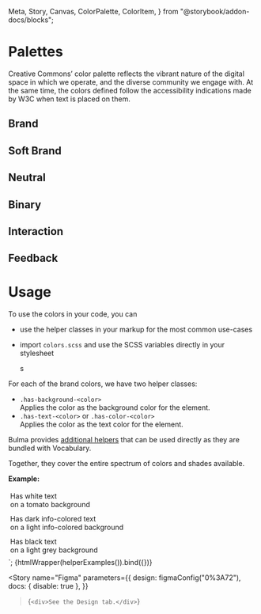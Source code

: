   Meta,
  Story,
  Canvas,
  ColorPalette,
  ColorItem,
} from "@storybook/addon-docs/blocks";

<Meta title="Tokens/Color" />

# Palettes

Creative Commons’ color palette reflects the vibrant nature of the digital space in which we operate, and the diverse
community we engage with. At the same time, the colors defined follow the accessibility indications made by W3C when
text is placed on them.

## Brand

<ColorPalette>
  <ColorItem
    title="Tomato"
    subtitle="$color-tomato"
    colors={["rgb(199, 66, 0)"]}
  />
  <ColorItem
    title="Gold"
    subtitle="$color-gold"
    colors={["rgb(251, 212, 60)"]}
  />
  <ColorItem
    title="ForestGreen"
    subtitle="$color-forest-green"
    colors={["rgb(0, 128, 0)"]}
  />
  <ColorItem
    title="DarkTurquoise"
    subtitle="$color-dark-turquoise"
    colors={["rgb(5, 181, 218)"]}
  />
  <ColorItem
    title="DarkSlateBlue"
    subtitle="$color-dark-slate-blue"
    colors={["rgb(21, 71, 168)"]}
  />
  <ColorItem
    title="DarkSlateGray"
    subtitle="$color-dark-slate-gray"
    colors={["rgb(51, 51, 51)"]}
  />
</ColorPalette>

## Soft Brand

<ColorPalette>
  <ColorItem
    title="SoftTomato"
    subtitle="$color-soft-tomato"
    colors={["rgb(254, 237, 233)"]}
  />
  <ColorItem
    title="SoftGold"
    subtitle="$color-soft-gold"
    colors={["rgb(254, 246, 216)"]}
  />
  <ColorItem
    title="SoftGreen"
    subtitle="$color-soft-green"
    colors={["rgb(224, 245, 224)"]}
  />
  <ColorItem
    title="SoftTurquoise"
    subtitle="$color-soft-turquoise"
    colors={["rgb(223, 246, 252)"]}
  />
  <ColorItem
    title="SoftBlue"
    subtitle="$color-soft-blue"
    colors={["rgb(227, 235, 253)"]}
  />
</ColorPalette>

## Neutral

<ColorPalette>
  <ColorItem
    title="DarkGray"
    subtitle="$color-dark-gray"
    colors={["rgb(118, 118, 118)"]}
  />
  <ColorItem
    title="Gray"
    subtitle="$color-gray"
    colors={["rgb(176, 176, 176)"]}
  />
  <ColorItem
    title="LightGray"
    subtitle="$color-light-gray"
    colors={["rgb(216, 216, 216)"]}
  />
  <ColorItem
    title="LighterGray"
    subtitle="$color-lighter-gray"
    colors={["rgb(245, 245, 245)"]}
  />
</ColorPalette>

## Binary

<ColorPalette>
  <ColorItem title="Black" subtitle="$color-black" colors={["rgb(0, 0, 0)"]} />
  <ColorItem
    title="White"
    subtitle="$color-white"
    colors={["rgb(255, 255, 255)"]}
  />
</ColorPalette>

## Interaction

<ColorPalette>
  <ColorItem
    title="BrighterTomato"
    subtitle="$color-brighter-tomato"
    colors={["rgb(224, 77, 3)"]}
  />
  <ColorItem
    title="BrighterGold"
    subtitle="$color-brighter-gold"
    colors={["rgb(248, 204, 44)"]}
  />
  <ColorItem
    title="BrighterForestGreen"
    subtitle="$color-brighter-forest-green"
    colors={["rgb(0, 139, 0)"]}
  />
  <ColorItem
    title="BrighterBlue"
    subtitle="$color-brighter-blue"
    colors={["rgb(23, 78, 188)"]}
  />
</ColorPalette>

## Feedback

<ColorPalette>
  <ColorItem
    title="Dark Success"
    subtitle="$color-dark-success"
    colors={["rgb(0, 128, 0)"]}
  />
  <ColorItem
    title="Light Success"
    subtitle="$color-light-success"
    colors={["rgb(224, 242, 191)"]}
  />
  <ColorItem
    title="Dark Warning"
    subtitle="$color-dark-warning"
    colors={["rgb(242, 171, 32)"]}
  />
  <ColorItem
    title="Light Warning"
    subtitle="$color-light-warning"
    colors={["rgb(250, 236, 188)"]}
  />
  <ColorItem
    title="Dark Error"
    subtitle="$color-dark-error"
    colors={["rgb(200, 59, 30)"]}
  />
  <ColorItem
    title="Light Error"
    subtitle="$color-light-error"
    colors={["rgb(255, 201, 201)"]}
  />
  <ColorItem
    title="Dark Info"
    subtitle="$color-dark-info"
    colors={["rgb(23, 78, 188)"]}
  />
  <ColorItem
    title="Light Info"
    subtitle="$color-light-info"
    colors={["rgb(209, 220, 241)"]}
  />
</ColorPalette>

# Usage

To use the colors in your code, you can

- use the helper classes in your markup for the most common use-cases
- import `colors.scss` and use the SCSS variables directly in your stylesheet

  s

For each of the brand colors, we have two helper classes:

- `.has-background-<color>`<br/>
  Applies the color as the background color for the element.
- `.has-text-<color>` or `.has-color-<color>`<br/>
  Applies the color as the text color for the element.

Bulma provides [additional helpers](https://bulma.io/documentation/helpers/color-helpers/)
that can be used directly as they are bundled with Vocabulary.

Together, they cover the entire spectrum of colors and shades available.

**Example:**

<div class="has-background-tomato has-text-white" style="padding: 4px; margin-bottom: 4px;">
  Has white text<br/>
  on a tomato background
</div>
<div class="has-background-info-light has-text-info-dark" style="padding: 4px; margin-bottom: 4px;">
  Has dark info-colored text<br/>
  on a light info-colored background
</div>
<div class="has-background-grey-light has-text-black" style="padding: 4px; margin-bottom: 4px;">
  Has black text<br/>
  on a light grey background
</div>`;

<Canvas mdxSource={helperExamples()}>
  <Story name="Helpers" height="250px">
    {htmlWrapper(helperExamples()).bind({})}
  </Story>
</Canvas>

<Story
  name="Figma"
  parameters={{
    design: figmaConfig("0%3A72"),
    docs: { disable: true },
  }}
>{`<div>See the Design tab.</div>`}</Story>

